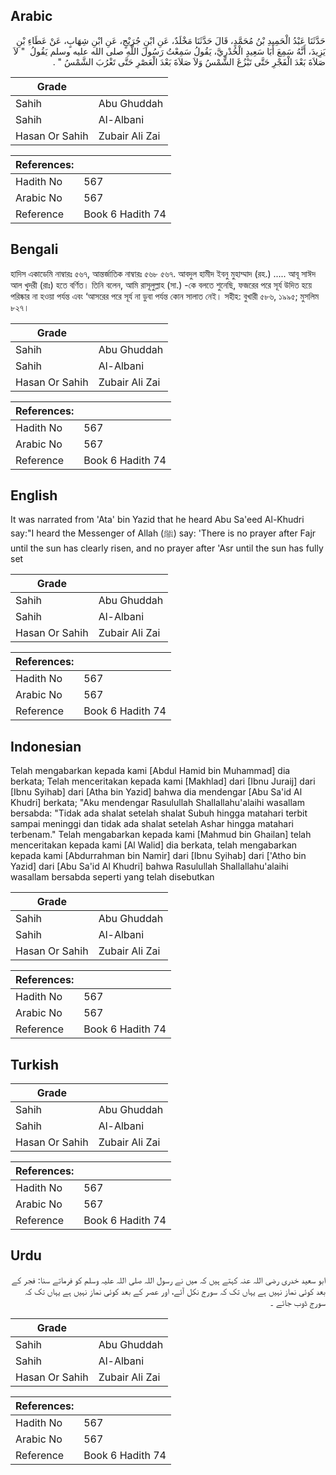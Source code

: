 ## Arabic


<div dir="rtl" lang="ar" style={{fontSize:'larger',backgroundColor:'#f8f9fa',padding:20}}>
حَدَّثَنَا عَبْدُ الْحَمِيدِ بْنُ مُحَمَّدٍ، قَالَ حَدَّثَنَا مَخْلَدٌ، عَنِ ابْنِ جُرَيْجٍ، عَنِ ابْنِ شِهَابٍ، عَنْ عَطَاءِ بْنِ يَزِيدَ، أَنَّهُ سَمِعَ أَبَا سَعِيدٍ الْخُدْرِيَّ، يَقُولُ سَمِعْتُ رَسُولَ اللَّهِ صلى الله عليه وسلم يَقُولُ ‏ "‏ لاَ صَلاَةَ بَعْدَ الْفَجْرِ حَتَّى تَبْزُغَ الشَّمْسُ وَلاَ صَلاَةَ بَعْدَ الْعَصْرِ حَتَّى تَغْرُبَ الشَّمْسُ ‏"‏ ‏.‏
</div>
<div style={{backgroundColor:'#f8f9fa',padding:20, marginBottom: 10}}><table> <thead> <tr> <th>Grade</th> <th></th> </tr> </thead> <tbody> <tr><td>Sahih</td><td>Abu Ghuddah</td></tr><tr><td>Sahih</td><td>Al-Albani</td></tr><tr><td>Hasan Or Sahih</td><td>Zubair Ali Zai</td></tr></tbody></table><table> <thead> <tr> <th>References:</th> <th></th> </tr> </thead> <tbody><tr><td>Hadith No</td><td>567</td></tr><tr><td>Arabic No</td><td>567</td></tr><tr><td>Reference</td><td>Book 6 Hadith 74</td></tr></tbody></table></div>

## Bengali


<div dir="ltr" lang="bn" style={{fontSize:'larger',backgroundColor:'#f8f9fa',padding:20}}>
হাদিস একাডেমি নাম্বারঃ ৫৬৭, আন্তর্জাতিক নাম্বারঃ ৫৬৮ ৫৬৭. আবদুল হামীদ ইবনু মুহাম্মাদ (রহ.) ..... আবূ সাঈদ আল খুদরী (রাঃ) হতে বর্ণিত। তিনি বলেন, আমি রাসূলুল্লাহ (সা.) -কে বলতে শুনেছি, ফজরের পরে সূর্য উদিত হয়ে পরিষ্কার না হওয়া পর্যন্ত এবং ‘আসরের পরে সূর্য না ডুবা পর্যন্ত কোন সালাত নেই। সহীহ: বুখারী ৫৮৬, ১৯৯৫; মুসলিম ৮২৭।
</div>
<div style={{backgroundColor:'#f8f9fa',padding:20, marginBottom: 10}}><table> <thead> <tr> <th>Grade</th> <th></th> </tr> </thead> <tbody> <tr><td>Sahih</td><td>Abu Ghuddah</td></tr><tr><td>Sahih</td><td>Al-Albani</td></tr><tr><td>Hasan Or Sahih</td><td>Zubair Ali Zai</td></tr></tbody></table><table> <thead> <tr> <th>References:</th> <th></th> </tr> </thead> <tbody><tr><td>Hadith No</td><td>567</td></tr><tr><td>Arabic No</td><td>567</td></tr><tr><td>Reference</td><td>Book 6 Hadith 74</td></tr></tbody></table></div>

## English


<div dir="ltr" lang="en" style={{fontSize:'larger',backgroundColor:'#f8f9fa',padding:20}}>
It was narrated from 'Ata' bin Yazid that he heard Abu Sa'eed Al-Khudri say:"I heard the Messenger of Allah (ﷺ) say: 'There is no prayer after Fajr until the sun has clearly risen, and no prayer after 'Asr until the sun has fully set
</div>
<div style={{backgroundColor:'#f8f9fa',padding:20, marginBottom: 10}}><table> <thead> <tr> <th>Grade</th> <th></th> </tr> </thead> <tbody> <tr><td>Sahih</td><td>Abu Ghuddah</td></tr><tr><td>Sahih</td><td>Al-Albani</td></tr><tr><td>Hasan Or Sahih</td><td>Zubair Ali Zai</td></tr></tbody></table><table> <thead> <tr> <th>References:</th> <th></th> </tr> </thead> <tbody><tr><td>Hadith No</td><td>567</td></tr><tr><td>Arabic No</td><td>567</td></tr><tr><td>Reference</td><td>Book 6 Hadith 74</td></tr></tbody></table></div>

## Indonesian


<div dir="ltr" lang="id" style={{fontSize:'larger',backgroundColor:'#f8f9fa',padding:20}}>
Telah mengabarkan kepada kami [Abdul Hamid bin Muhammad] dia berkata; Telah menceritakan kepada kami [Makhlad] dari [Ibnu Juraij] dari [Ibnu Syihab] dari [Atha bin Yazid] bahwa dia mendengar [Abu Sa'id Al Khudri] berkata; "Aku mendengar Rasulullah Shallallahu'alaihi wasallam bersabda: "Tidak ada shalat setelah shalat Subuh hingga matahari terbit sampai meninggi dan tidak ada shalat setelah Ashar hingga matahari terbenam." Telah mengabarkan kepada kami [Mahmud bin Ghailan] telah menceritakan kepada kami [Al Walid] dia berkata, telah mengabarkan kepada kami [Abdurrahman bin Namir] dari [Ibnu Syihab] dari ['Atho bin Yazid] dari [Abu Sa'id Al Khudri] bahwa Rasulullah Shallallahu'alaihi wasallam bersabda seperti yang telah disebutkan
</div>
<div style={{backgroundColor:'#f8f9fa',padding:20, marginBottom: 10}}><table> <thead> <tr> <th>Grade</th> <th></th> </tr> </thead> <tbody> <tr><td>Sahih</td><td>Abu Ghuddah</td></tr><tr><td>Sahih</td><td>Al-Albani</td></tr><tr><td>Hasan Or Sahih</td><td>Zubair Ali Zai</td></tr></tbody></table><table> <thead> <tr> <th>References:</th> <th></th> </tr> </thead> <tbody><tr><td>Hadith No</td><td>567</td></tr><tr><td>Arabic No</td><td>567</td></tr><tr><td>Reference</td><td>Book 6 Hadith 74</td></tr></tbody></table></div>

## Turkish


<div dir="ltr" lang="tr" style={{fontSize:'larger',backgroundColor:'#f8f9fa',padding:20}}>

</div>
<div style={{backgroundColor:'#f8f9fa',padding:20, marginBottom: 10}}><table> <thead> <tr> <th>Grade</th> <th></th> </tr> </thead> <tbody> <tr><td>Sahih</td><td>Abu Ghuddah</td></tr><tr><td>Sahih</td><td>Al-Albani</td></tr><tr><td>Hasan Or Sahih</td><td>Zubair Ali Zai</td></tr></tbody></table><table> <thead> <tr> <th>References:</th> <th></th> </tr> </thead> <tbody><tr><td>Hadith No</td><td>567</td></tr><tr><td>Arabic No</td><td>567</td></tr><tr><td>Reference</td><td>Book 6 Hadith 74</td></tr></tbody></table></div>

## Urdu


<div dir="rtl" lang="ur" style={{fontSize:'larger',backgroundColor:'#f8f9fa',padding:20}}>
ابو سعید خدری رضی اللہ عنہ کہتے ہیں کہ میں نے رسول اللہ صلی اللہ علیہ وسلم کو فرماتے سنا: فجر کے بعد کوئی نماز نہیں ہے یہاں تک کہ سورج نکل آئے، اور عصر کے بعد کوئی نماز نہیں ہے یہاں تک کہ سورج ڈوب جائے ۔
</div>
<div style={{backgroundColor:'#f8f9fa',padding:20, marginBottom: 10}}><table> <thead> <tr> <th>Grade</th> <th></th> </tr> </thead> <tbody> <tr><td>Sahih</td><td>Abu Ghuddah</td></tr><tr><td>Sahih</td><td>Al-Albani</td></tr><tr><td>Hasan Or Sahih</td><td>Zubair Ali Zai</td></tr></tbody></table><table> <thead> <tr> <th>References:</th> <th></th> </tr> </thead> <tbody><tr><td>Hadith No</td><td>567</td></tr><tr><td>Arabic No</td><td>567</td></tr><tr><td>Reference</td><td>Book 6 Hadith 74</td></tr></tbody></table></div>